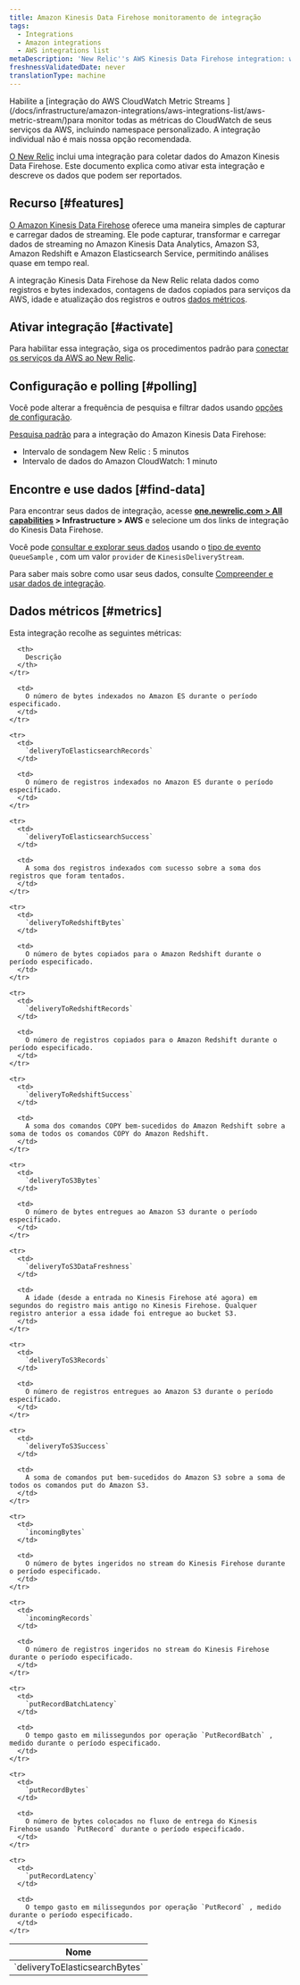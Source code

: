 ```yaml
---
title: Amazon Kinesis Data Firehose monitoramento de integração
tags:
  - Integrations
  - Amazon integrations
  - AWS integrations list
metaDescription: 'New Relic''s AWS Kinesis Data Firehose integration: what data it reports, and how to enable it.'
freshnessValidatedDate: never
translationType: machine
---
```


<Callout variant="important">
  Habilite a [integração do AWS CloudWatch Metric Streams ](/docs/infrastructure/amazon-integrations/aws-integrations-list/aws-metric-stream/)para monitor todas as métricas do CloudWatch de seus serviços da AWS, incluindo namespace personalizado. A integração individual não é mais nossa opção recomendada.
</Callout>

[O New Relic](/docs/infrastructure/integrations-getting-started/getting-started/introduction-infrastructure-integrations) inclui uma integração para coletar dados do Amazon Kinesis Data Firehose. Este documento explica como ativar esta integração e descreve os dados que podem ser reportados.

## Recurso [#features]

[O Amazon Kinesis Data Firehose](https://aws.amazon.com/kinesis/firehose/) oferece uma maneira simples de capturar e carregar dados de streaming. Ele pode capturar, transformar e carregar dados de streaming no Amazon Kinesis Data Analytics, Amazon S3, Amazon Redshift e Amazon Elasticsearch Service, permitindo análises quase em tempo real.

A integração Kinesis Data Firehose da New Relic relata dados como registros e bytes indexados, contagens de dados copiados para serviços da AWS, idade e atualização dos registros e outros [dados métricos](#metrics).

## Ativar integração [#activate]

Para habilitar essa integração, siga os procedimentos padrão para [conectar os serviços da AWS ao New Relic](/docs/infrastructure/infrastructure-integrations/getting-started/connect-aws-integrations-infrastructure).

## Configuração e polling [#polling]

Você pode alterar a frequência de pesquisa e filtrar dados usando [opções de configuração](/docs/integrations/new-relic-integrations/getting-started/configure-polling-frequency-data-collection-cloud-integrations).

[Pesquisa padrão](/docs/infrastructure/amazon-integrations/aws-integrations-list/aws-polling-intervals-infrastructure-integrations) para a integração do Amazon Kinesis Data Firehose:

* Intervalo de sondagem New Relic : 5 minutos
* Intervalo de dados do Amazon CloudWatch: 1 minuto

## Encontre e use dados [#find-data]

Para encontrar seus dados de integração, acesse <DNT>**[one.newrelic.com > All capabilities](https://one.newrelic.com/all-capabilities) > Infrastructure > AWS**</DNT> e selecione um dos links de integração do Kinesis Data Firehose.

Você pode [consultar e explorar seus dados](/docs/using-new-relic/data/understand-data/query-new-relic-data) usando o [tipo de evento](/docs/data-apis/understand-data/new-relic-data-types/#event-data) `QueueSample` , com um valor `provider` de `KinesisDeliveryStream`.

Para saber mais sobre como usar seus dados, consulte [Compreender e usar dados de integração](/docs/infrastructure/integrations/find-use-infrastructure-integration-data).

## Dados métricos [#metrics]

Esta integração recolhe as seguintes métricas:

<table>
  <thead>
    <tr>
      <th style={{ width: "315" }}>
        Nome
      </th>

      <th>
        Descrição
      </th>
    </tr>
  </thead>

  <tbody>
    <tr>
      <td>
        `deliveryToElasticsearchBytes`
      </td>

      <td>
        O número de bytes indexados no Amazon ES durante o período especificado.
      </td>
    </tr>

    <tr>
      <td>
        `deliveryToElasticsearchRecords`
      </td>

      <td>
        O número de registros indexados no Amazon ES durante o período especificado.
      </td>
    </tr>

    <tr>
      <td>
        `deliveryToElasticsearchSuccess`
      </td>

      <td>
        A soma dos registros indexados com sucesso sobre a soma dos registros que foram tentados.
      </td>
    </tr>

    <tr>
      <td>
        `deliveryToRedshiftBytes`
      </td>

      <td>
        O número de bytes copiados para o Amazon Redshift durante o período especificado.
      </td>
    </tr>

    <tr>
      <td>
        `deliveryToRedshiftRecords`
      </td>

      <td>
        O número de registros copiados para o Amazon Redshift durante o período especificado.
      </td>
    </tr>

    <tr>
      <td>
        `deliveryToRedshiftSuccess`
      </td>

      <td>
        A soma dos comandos COPY bem-sucedidos do Amazon Redshift sobre a soma de todos os comandos COPY do Amazon Redshift.
      </td>
    </tr>

    <tr>
      <td>
        `deliveryToS3Bytes`
      </td>

      <td>
        O número de bytes entregues ao Amazon S3 durante o período especificado.
      </td>
    </tr>

    <tr>
      <td>
        `deliveryToS3DataFreshness`
      </td>

      <td>
        A idade (desde a entrada no Kinesis Firehose até agora) em segundos do registro mais antigo no Kinesis Firehose. Qualquer registro anterior a essa idade foi entregue ao bucket S3.
      </td>
    </tr>

    <tr>
      <td>
        `deliveryToS3Records`
      </td>

      <td>
        O número de registros entregues ao Amazon S3 durante o período especificado.
      </td>
    </tr>

    <tr>
      <td>
        `deliveryToS3Success`
      </td>

      <td>
        A soma de comandos put bem-sucedidos do Amazon S3 sobre a soma de todos os comandos put do Amazon S3.
      </td>
    </tr>

    <tr>
      <td>
        `incomingBytes`
      </td>

      <td>
        O número de bytes ingeridos no stream do Kinesis Firehose durante o período especificado.
      </td>
    </tr>

    <tr>
      <td>
        `incomingRecords`
      </td>

      <td>
        O número de registros ingeridos no stream do Kinesis Firehose durante o período especificado.
      </td>
    </tr>

    <tr>
      <td>
        `putRecordBatchLatency`
      </td>

      <td>
        O tempo gasto em milissegundos por operação `PutRecordBatch` , medido durante o período especificado.
      </td>
    </tr>

    <tr>
      <td>
        `putRecordBytes`
      </td>

      <td>
        O número de bytes colocados no fluxo de entrega do Kinesis Firehose usando `PutRecord` durante o período especificado.
      </td>
    </tr>

    <tr>
      <td>
        `putRecordLatency`
      </td>

      <td>
        O tempo gasto em milissegundos por operação `PutRecord` , medido durante o período especificado.
      </td>
    </tr>
  </tbody>
</table>